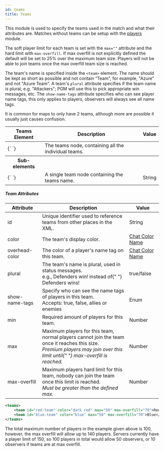 ```yaml
---
id: teams
title: Teams
---
```


This module is used to specify the teams used in the match and what their attributes are.
Matches without teams can be setup with the [players](/docs/modules/format/players) module.

The soft player limit for each team is set with the `max=""` attribute and the hard limit with `max-overfill`. If max overfill is not explicitly defined the default will be set to 25% over the maximum team size. Players will not be able to join teams once the max overfill team size is reached.

The team's name is specified inside the `<team>` element. The name should be kept as short as possible and not contain "Team", for example, "Azure" and not "Azure Team".
A team's `plural` attribute specifies if the team name is plural, e.g. "Attackers"; PGM will use this to pick appropriate win messages, etc. The `show-name-tags` attribute specifies who can see player name tags, this only applies to players, observers will always see all name tags.

It is common for maps to only have 2 teams, although more are possible it usually just causes confusion.

<div className="table-container">
  <table>
    <thead>
      <tr>
        <th>Teams Element</th>
        <th>Description</th>
        <th>Value</th>
      </tr>
    </thead>
    <tbody>
      <tr>
        <td>
          <label>{`<teams> </teams>`}</label>
        </td>
        <td>The teams node, containing all the individual teams.</td>
      </tr>
      <tr>
        <th>Sub-elements</th>
        <th />
        <th />
      </tr>
      <tr>
        <td>
          <label>{`<team> </team>`}</label>
        </td>
        <td>A single team node containing the teams name.</td>
        <td>
          <span className="badge badge--primary">String</span>
        </td>
      </tr>
    </tbody>
  </table>
</div>

##### Team Attributes

<div className="table-container">
  <table>
    <thead>
      <tr>
        <th style={{ minWidth: "130px" }}>Attribute</th>
        <th>Description</th>
        <th style={{ minWidth: "120px" }}>Value</th>
      </tr>
    </thead>
    <tbody>
      <tr>
        <td>
          <label>id</label>
        </td>
        <td>
          Unique identifier used to reference teams from other places in the
          XML.
        </td>
        <td>
          <span className="badge badge--primary">String</span>
        </td>
      </tr>
      <tr>
        <td>
          <label>color</label>
        </td>
        <td>The team's display color.</td>
        <td>
          <a href="/reference/formatting#chatColors">Chat Color Name</a>
        </td>
      </tr>
      <tr>
        <td>
          <label>overhead-color</label>
        </td>
        <td>The color of a player's name tag on this team.</td>
        <td>
          <a href="/reference/formatting#chatColors">Chat Color Name</a>
        </td>
      </tr>
      <tr>
        <td>
          <label>plural</label>
        </td>
        <td>
          The team's name is plural, used in status messages.
          <br />
          e.g., <label>Defenders win!</label> instead of{" "}
          <label>Defenders wins!</label>
        </td>
        <td>
          <span className="badge badge--primary">true/false</span>
        </td>
      </tr>
      <tr>
        <td>
          <label>show-name-tags</label>
        </td>
        <td>
          Specify who can see the name tags of players in this team.
          <br />
          Accepts:
          <label>true</label>, <label>false</label>, <label>allies</label> or <label>enemies</label>
        </td>
        <td>
          <span className="badge badge--primary">Enum</span>
        </td>
      </tr>
      <tr>
        <td>
          <label>min</label>
        </td>
        <td>Required amount of players for this team.</td>
        <td>
          <span className="badge badge--primary">Number</span>
        </td>
      </tr>
      <tr>
        <td>
          <label>max</label>
        </td>
        <td>
          Maximum players for this team, normal players cannot join the team
          once it reaches this size.
          <br />
          <i>
            Premium players may join over this limit until{" "}
            <label>max-overfill</label> is reached.
          </i>
        </td>
        <td>
          <span className="badge badge--primary">Number</span>
        </td>
      </tr>
      <tr>
        <td>
          <label>max-overfill</label>
        </td>
        <td>
          Maximum players hard limit for this team, nobody can join the team
          once this limit is reached.
          <br />
          <i>
            Must be greater than the defined <label>max</label>.
          </i>
        </td>
        <td>
          <span className="badge badge--primary">Number</span>
        </td>
      </tr>
    </tbody>
  </table>
</div>

```xml
<teams>
    <team id="red-team" color="dark red" max="50" max-overfill="70">Red</team>
    <team id="blue-team" color="blue" max="50" max-overfill="70">Blue</team>
</teams>
```

The total maximum number of players in the example given above is 100, however, the max overfill will allow up to 140 players. Servers currently have a player limit of 150, so 100 players in total would allow 50 observers, or 10 observers if teams are at max overfill.
